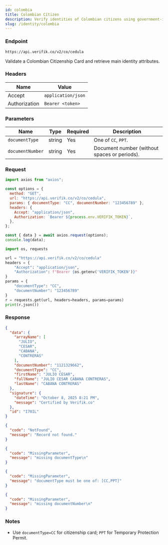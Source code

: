 ```yaml
---
id: colombia
title: Colombian Citizen
description: Verify identities of Colombian citizens using government-issued identification
slug: /identity/colombia
---
```



### Endpoint

```
https://api.verifik.co/v2/co/cedula
```

Validate a Colombian Citizenship Card and retrieve main identity attributes.

### Headers

| Name | Value |
| --- | --- |
| Accept | `application/json` |
| Authorization | `Bearer <token>` |

### Parameters

| Name | Type | Required | Description |
| --- | --- | --- | --- |
| `documentType` | string | Yes | One of `CC`, `PPT`. |
| `documentNumber` | string | Yes | Document number (without spaces or periods). |

### Request

<Tabs>
  <TabItem value="node" label="Node.js">

```javascript
import axios from "axios";

const options = {
  method: "GET",
  url: "https://api.verifik.co/v2/co/cedula",
  params: { documentType: "CC", documentNumber: "123456789" },
  headers: {
    Accept: "application/json",
    Authorization: `Bearer ${process.env.VERIFIK_TOKEN}`,
  },
};

const { data } = await axios.request(options);
console.log(data);
```

  </TabItem>
  <TabItem value="python" label="Python">

```python
import os, requests

url = "https://api.verifik.co/v2/co/cedula"
headers = {
    "Accept": "application/json",
    "Authorization": f"Bearer {os.getenv('VERIFIK_TOKEN')}"
}
params = {
    "documentType": "CC",
    "documentNumber": "123456789"
}
r = requests.get(url, headers=headers, params=params)
print(r.json())
```

  </TabItem>
</Tabs>

### Response

<Tabs>
  <TabItem value="200" label="200">

```json
{
  "data": {
    "arrayName": [
      "JULIO",
      "CESAR",
      "CABANA",
      "CONTRERAS"
    ],
    "documentNumber": "1121329662",
    "documentType": "CC",
    "firstName": "JULIO CESAR",
    "fullName": "JULIO CESAR CABANA CONTRERAS",
    "lastName": "CABANA CONTRERAS"
  },
  "signature": {
    "dateTime": "October 8, 2025 8:21 PM",
    "message": "Certified by Verifik.co"
  },
  "id": "I70IL"
}
```

  </TabItem>
  <TabItem value="404" label="404">

```json
{
  "code": "NotFound",
  "message": "Record not found."
}
```

  </TabItem>
  <TabItem value="409" label="409">

```json
{
  "code": "MissingParameter",
  "message": "missing documentType\n"
}
```

  </TabItem>
  <TabItem value="409b" label="409 - Invalid documentType">

```json
{
  "code": "MissingParameter",
  "message": "documentType must be one of: [CC,PPT]"
}
```

  </TabItem>
  <TabItem value="409c" label="409 - Missing documentNumber">

```json
{
  "code": "MissingParameter",
  "message": "missing documentNumber\n"
}
```

  </TabItem>
</Tabs>

### Notes

- Use `documentType=CC` for citizenship card; `PPT` for Temporary Protection Permit.